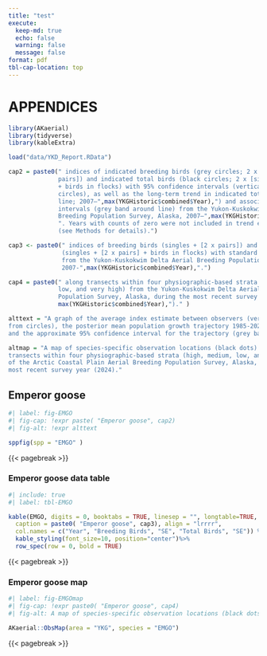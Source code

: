 ```yaml
---
title: "test"
execute:
  keep-md: true
  echo: false
  warning: false
  message: false
format: pdf
tbl-cap-location: top
---
```


# APPENDICES {.unnumbered}

```r
library(AKaerial)
library(tidyverse)
library(kableExtra)

load("data/YKD_Report.RData")

cap2 = paste0(" indices of indicated breeding birds (grey circles; 2 x [singles + 
              pairs]) and indicated total birds (black circles; 2 x [singles + pairs] 
              + birds in flocks) with 95% confidence intervals (vertical bars from 
              circles), as well as the long-term trend in indicated total birds (black 
              line; 2007–",max(YKGHistoric$combined$Year),") and associated 95% credible 
              intervals (grey band around line) from the Yukon-Kuskokwim Delta Aerial 
              Breeding Population Survey, Alaska, 2007–",max(YKGHistoric$combined$Year),
              ". Years with counts of zero were not included in trend estimates 
              (see Methods for details).")

cap3 <- paste0(" indices of breeding birds (singles + [2 x pairs]) and total birds 
               (singles + [2 x pairs] + birds in flocks) with standard errors (SE) 
               from the Yukon-Kuskokwim Delta Aerial Breeding Population Survey, Alaska, 
               2007-",max(YKGHistoric$combined$Year),".")

cap4 = paste0(" along transects within four physiographic-based strata (high, medium, 
              low, and very high) from the Yukon-Kuskokwim Delta Aerial Breeding 
              Population Survey, Alaska, during the most recent survey year (",
              max(YKGHistoric$combined$Year),")." )

alttext = "A graph of the average index estimate between observers (vertical bars 
from circles), the posterior mean population growth trajectory 1985-2024 (black line), 
and the approximate 95% confidence interval for the trajectory (grey band around line)."

altmap = "A map of species-specific observation locations (black dots) along 
transects within four physiographic-based strata (high, medium, low, and very high) 
of the Arctic Coastal Plain Aerial Breeding Population Survey, Alaska, during the 
most recent survey year (2024)." 
```

## Emperor goose {.unnumbered}

```r
#| label: fig-EMGO
#| fig-cap: !expr paste( "Emperor goose", cap2)
#| fig-alt: !expr alttext

sppfig(spp = "EMGO" )
```

{{< pagebreak >}}

### Emperor goose data table {.unnumbered}

```r
#| include: true
#| label: tbl-EMGO

kable(EMGO, digits = 0, booktabs = TRUE, linesep = "", longtable=TRUE, format.args = list(big.mark = ","), 
  caption = paste0( "Emperor goose", cap3), align = "lrrrr", 
  col.names = c("Year", "Breeding Birds", "SE", "Total Birds", "SE")) %>%
  kable_styling(font_size=10, position="center")%>%
  row_spec(row = 0, bold = TRUE)

```

{{< pagebreak >}}

### Emperor goose map {.unnumbered}

```r
#| label: fig-EMGOmap
#| fig-cap: !expr paste0( "Emperor goose", cap4)
#| fig-alt: A map of species-specific observation locations (black dots) along transects within four physiographic-based strata (high, medium, low, and very high) of the Arctic Coastal Aerial Plain Breeding Population Survey, Alaska, during the most recent survey year (2024). 

AKaerial::ObsMap(area = "YKG", species = "EMGO")

```

{{< pagebreak >}}

